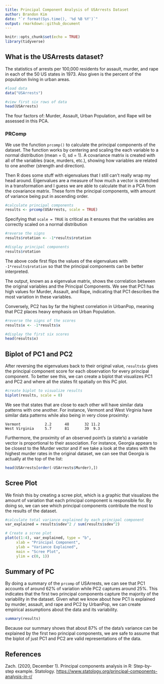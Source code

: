 ```yaml
---
title: Principal Component Analysis of USArrests Dataset
author: Brandon Kim
date: "`r format(Sys.time(), '%d %B %Y')`"
output: rmarkdown::github_document
---
```


```r
knitr::opts_chunk$set(echo = TRUE)
library(tidyverse)


```

## What is the USArrests dataset?

The statistics of arrests per 100,000 residents for assault, murder, and rape in each of the 50 US states in 1973. Also given is the percent of the population living in urban areas.

```r

#load data
data("USArrests")

#view first six rows of data
head(USArrests)
```

The four factors of: Murder, Assault, Urban Population, and Rape will be assessed in this PCA.

### PRComp

We use the function `prcomp()` to calculate the principal components of the dataset. The function works by centering and scaling the each variable to a normal distribution (mean = 0, sd = 1). A covariance matrix is created with all of the variables (race, murders, etc.), showing how variables are related to one another (strength and direction).

Then R does some stuff with eigenvalues that I still can't really wrap my head around. Eigenvalues are a measure of how much a vector is stretched in a transformation and I guess we are able to calculate that in a PCA from the covariance matrix. These form the principal components, with amount of variance being put in ascending order.

```r

#calculate principal components
results <- prcomp(USArrests, scale = TRUE)
```

Specifying that `scale = TRUE` is critical as it ensures that the variables are correctly scaled on a normal distribution

```r
#reverse the signs
results$rotation <- -1*results$rotation

#display principal components
results$rotation
```

The above code first flips the values of the eigenvalues with `-1*results$rotation` so that the principal components can be better interpreted.

The output, known as a eigenvalue matrix, shows the correlation between the original variables and the Principal Components. We see that PC1 has high values for Murder, Assault, and Rape, indicating that PC1 describes the most variation in these variables.

Conversely, PC2 has by far the highest correlation in UrbanPop, meaning that PC2 places heavy emphasis on Urban Population.

```r
#reverse the signs of the scores
results$x <- -1*results$x

#display the first six scores
head(results$x)
```

## Biplot of PC1 and PC2

After reversing the eigenvalues back to their original value, `results$x` gives the principal component score for each observation for every principal component. To better see this, we can create a biplot that visualizes PC1 and PC2 and where all the states fit spatially on this PC plot.

```r
#create biplot to visualize results
biplot(results, scale = 0) 
```

We see that states that are close to each other will have similar data patterns with one another. For instance, Vermont and West Virginia have similar data patterns while also being in very close proximity:

```         
Vermont           2.2      48       32 11.2   
West Virginia     5.7      81       39  9.3
```

Furthermore, the proximity of an observed point's (a state's) a variable vector is proportional to their association. For instance, Georgia appears to be closest to the Murder vector and if we take a look at the states with the highest murder rates in the original dataset, we can see that Georgia is actually at the top of the list:

```r
head(USArrests[order(-USArrests$Murder),])
```

## Scree Plot

We finish this by creating a scree plot, which is a graphic that visualizes the amount of variation that each principal component is responsible for. By doing so, we can see which principal components contribute the most to the results of the dataset.

```r
#calculate total variance explained by each principal component
var_explained = results$sdev^2 / sum(results$sdev^2)

# Create a scree plot
plot(c(1:4), var_explained, type = "b",
     xlab = "Principal Component",
     ylab = "Variance Explained",
     main = "Scree Plot",
     ylim = c(0, 1))
```

## Summary of PC

By doing a summary of the `prcomp` of USArrests, we can see that PC1 accounts of around 62% of variation while PC2 captures around 25%. This indicates that the first two principal components capture the majority of the variability in the dataset. Given what we know about how PC1 is explained by murder, assault, and rape and PC2 by UrbanPop, we can create empirical assumptions about the data and its variability.  
```r
summary(results)
```
Because our summary shows that about 87% of the data's variance can be explained by the first two principal components, we are safe to assume that the biplot of just PC1 and PC2 are valid representations of the data. 

## References

Zach. (2020, December 1). Principal components analysis in R: Step-by-step example. Statology. <https://www.statology.org/principal-components-analysis-in-r/>

